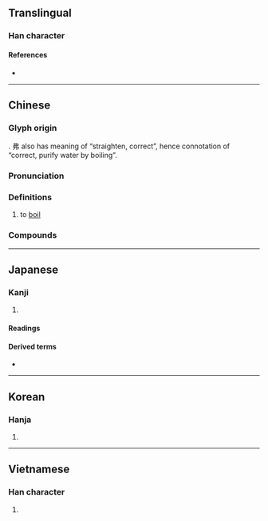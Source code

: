 {{character info/new}}
==Translingual==

===Han character===
{{Han char|rn=85|rad=水|as=05|sn=8|four=35127|canj=ELLN|ids=⿰氵弗}}

====References====
* {{Han ref|kx=0614.020|dkj=17251|dj=1007.060|hdz=31597.010|uh=6CB8|ud=27832|bh=AA6D|bd=43629}}

----

==Chinese==
{{zh-forms}}

===Glyph origin===
{{Han etym}}
{{Han compound|水|alt1=氵|t1=water|弗|ls=psc|c1=s|c2=p}}. 弗 also has meaning of “straighten, correct”, hence connotation of “correct, purify water by boiling”.

===Pronunciation===
{{zh-pron
|m=fèi
|c=fai3
|mn=qz,xm:hùi/qz,zz:pùi/tw:hut
|mn_note=hùi - literary (Quanzhou); pùi - vernacular (Quanzhou)
|mc=y
|oc=y
|cat=v
}}

===Definitions===
{{zh-hanzi}}

# to [[boil]]

===Compounds===
{{zh-der|人聲鼎沸|以指撓沸|以湯止沸|以湯沃沸|四海鼎沸|天下鼎沸|扇火止沸|抽薪止沸|揚湯止沸|救火揚沸|民怨沸騰|江翻海沸|沸反盈天|沸水|沸沸|沸沸揚揚|沸泉|沸涫|沸湯|沸然|沸熱|沸羹|沸騰|沸點|沸鼎|海沸山搖|海沸山裂|海沸江翻|海沸河翻|海沸波翻|煮沸|物論沸騰|物議沸騰|百沸湯|笙歌鼎沸|蜩沸|蜩螗沸羹|蟲鳴水沸|觱沸|麋沸|麋沸蟻動|麋沸蟻聚|麻沸|麻沸散|鼎沸|鼎沸不絕}}

----

==Japanese==

===Kanji===
{{ja-kanji|grade=c|rs=水05}}

# {{defn|lang=ja|sort=水05}}

====Readings====
{{ja-readings
|on=ふつ
|kun=わ-く, わ-かす
}}

====Derived terms====
* {{ja-r|沸かす|わかす}}

----

==Korean==

===Hanja===
{{ko-hanja|hangeul=[[비]], [[불]]|eumhun=|rv=bi, bul|mr=pi, pul|y=pi, pul}}

# {{defn|lang=ko|sort=水05}}

----

==Vietnamese==

===Han character===
{{vi-hantu|[[phí]], [[phất]]|rs=水05}}

# {{defn|lang=vi|sort=水05}}